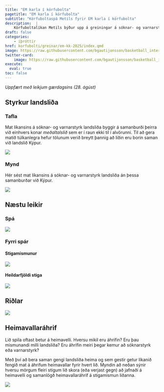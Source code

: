 ```yaml
---
title: "EM karla í körfubolta"
pagetitle: "EM karla í körfubolta"
subtitle: "Körfuboltaspá Metils fyrir EM karla í körfubolta"
description:  |
    Körfuboltalíkan Metils býður upp á greiningar á sóknar- og varnarstyrk landsliða ásamt því að spá fyrir um úrslit komandi leikja og greina hvaða landslið fær mestan stuðning á heimavelli.
draft: false
categories:
    - íþróttir
href: korfubolti/greinar/em-kk-2025/index.qmd
image: https://raw.githubusercontent.com/bgautijonsson/basketball_international/refs/heads/master/results/male/2025-08-28/figures/styrkur_table.png
twitter-card:
    image: https://raw.githubusercontent.com/bgautijonsson/basketball_international/refs/heads/master/results/male/2025-08-28/figures/styrkur_table.png
execute: 
  eval: true
toc: false
---
```


*Uppfært með leikjum gærdagsins (28. ágúst)*

## Styrkur landsliða



::: {.panel-tabset .nav-pills}

### Tafla

Mat líkansins á sóknar- og varnarstyrk landsliða byggir á samanburði þeirra við einhvers konar *meðaltalslið* sem er í raun ekki til í alvörunni. Til að gera matið túlkanlegra hefur tölunum verið breytt þannig að liðin eru borin saman við landslið Kýpur.

![](https://raw.githubusercontent.com/bgautijonsson/basketball_international/refs/heads/master/results/male/2025-08-28/figures/styrkur_table.png)

### Mynd

Hér sést mat líkansins á sóknar- og varnarstyrk landsliða án þessa samanburðar við Kýpur. 

![](https://raw.githubusercontent.com/bgautijonsson/basketball_international/refs/heads/master/results/male/2025-08-28/figures/styrkur.png)

:::

## Næstu leikir

::: {.panel-tabset .nav-pills}

### Spá

![](https://raw.githubusercontent.com/bgautijonsson/basketball_international/refs/heads/master/results/male/2025-08-28/figures/next_round_predictions.png)

### Fyrri spár

::: {.panel-tabset .nav-pills}

#### Stigamismunur

![](https://raw.githubusercontent.com/bgautijonsson/basketball_international/refs/heads/master/results/male/accuracy.png)

#### Heildarfjöldi stiga

![](https://raw.githubusercontent.com/bgautijonsson/basketball_international/refs/heads/master/results/male/accuracy_totalgoals.png)

:::

:::

## Riðlar

![](https://raw.githubusercontent.com/bgautijonsson/basketball_international/refs/heads/master/results/male/2025-08-28/figures/group_table.png)


## Heimavallaráhrif

Lið spila oftast betur á heimavelli. Hversu mikil eru áhrifin? Eru þau mismunandi milli landsliða? Eru áhrifin meiri þegar kemur að sóknarstyrk eða varnarstyrk?

Með því að bera saman gengi landsliða heima og sem gestir getur líkanið fengið mat á áhrifum heimavallar fyrir hvert lið. Myndin að neðan sýnir hversu mörgum fleiri stigum lið skora (eða verjast gegn) að jafnaði á heimavelli og samanlögð heimavallaráhrif á stigamismun liðanna.

![](https://raw.githubusercontent.com/bgautijonsson/basketball_international/refs/heads/master/results/male/2025-08-28/figures/home_advantage.png)